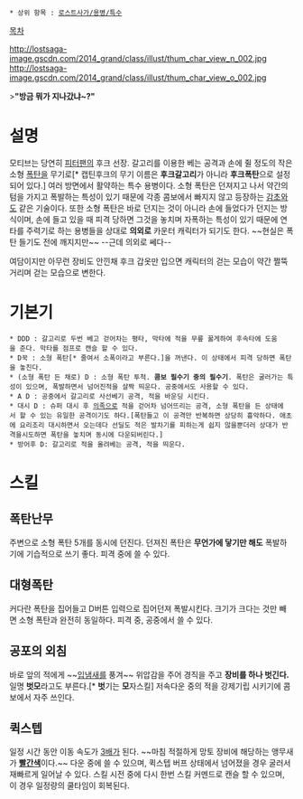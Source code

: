  * 상위 항목 : [[로스트사가/용병/특수]]

[[목차]]

http://lostsaga-image.gscdn.com/2014_grand/class/illust/thum_char_view_n_002.jpg
http://lostsaga-image.gscdn.com/2014_grand/class/illust/thum_char_view_o_002.jpg

>'''"방금 뭐가 지나갔냐~?"'''

= 설명 =
모티브는 당연히 [[피터팬]]의 후크 선장. 갈고리를 이용한 베는 공격과 손에 쥘 정도의 작은 소형 [[폭탄]]을 무기로[* 캡틴후크의 무기 이름은 '''후크갈고리'''가 아니라 '''후크폭탄'''으로 설정되어 있다.] 여러 방면에서 활약하는 특수 용병이다. 소형 폭탄은 던져지고 나서 약간의 텀을 가지고 폭발하는 특성이 있기 때문에 각종 콤보에서 빠지지 않고 등장하는 [[감초]]와도 같은 기술이다. 또한 소형 폭탄은 바로 던지는 것이 아니라 손에 들었다가 던지는 방식이며, 손에 들고 있을 때 피격 당하면 그것을 놓치며 자폭하는 특성이 있기 때문에 연타를 주력기로 하는 용병들을 상대로 '''의외로''' 카운터 캐릭터가 되기도 한다. ~~현실은 폭탄 들기도 전에 깨지지만~~ --근데 의외로 쎄다--

여담이지만 아무런 장비도 안낀채 후크 갑옷만 입으면 캐릭터의 걷는 모습이 약간 쩔뚝거리며 걷는 모습으로 변한다.
= 기본기 =
 * DDD : 갈고리로 두번 베고 걷어차는 평타, 막타에 적을 무릎 꿇게하여 후속타에 도움을 준다. 막타를 점프로 캔슬 할 수 있다.
 * D꾹 : 소형 폭탄[* 줄여서 소폭이라고 부른다.]을 꺼낸다. 이 상태에서 피격 당하면 폭탄을 놓친다.
 * (소형 폭탄 든 채로) D : 소형 폭탄 투척. '''콤보 필수기 중의 필수기'''. 폭탄은 굴러가는 특성이 있으며, 폭발하면서 넘어진적을 살짝 띄운다. 공중에서도 사용할 수 있다.
 * A D : 공중에서 갈고리로 사선베기 공격, 적을 바운딩 시킨다.
 * 대시 D : 슈퍼 대시 후 [[의족]]으로 적을 걷어차 넘어뜨리는 공격, 소형 폭탄을 든 상태에서 할 수 있는 유일한 공격이기도 하다.[폭탄들고 이 공격만 반복하면 상당히 흉악하다. 애초에 요리조리 대시하면서 오는데다 선딜도 적은 발차기를 피하는게 쉽지 않을뿐더러 상대가 반격을시도하면 폭탄을 놓치며 동시에 다운되버린다.]
 * 방어후 D: 갈고리로 적을 올려베는 공격, 적을 띄운다.

= 스킬 =
== 폭탄난무 ==
주변으로 소형 폭탄 5개를 동시에 던진다. 던져진 폭탄은 '''무언가에 닿기만 해도''' 폭발하기에 기습적으로 쓰기 좋다. 피격 중에 쓸 수 있다.

== 대형폭탄 ==
커다란 폭탄을 집어들고 D버튼 입력으로 집어던져 폭발시킨다. 크기가 크다는 것만 빼면 소형 폭탄과 완전히 동일하다. 피격 중, 공중에서 쓸 수 있다.

== 공포의 외침 ==
바로 앞의 적에게 ~~[[입냄새]]를 풍겨~~ 위압감을 주어 경직을 주고 '''장비를 하나 벗긴다.''' 일명 '''벗모'''라고도 부른다.[* '''벗'''기는 '''모'''자스킬] 저속다운 중의 적을 강제기립 시키기에 콤보에서 자주 쓰인다.

== 퀵스텝 ==
일정 시간 동안 이동 속도가 [[3배]]가 된다. ~~마침 적절하게 망토 장비에 해당하는 앵무새가 '''[[빨간색]]'''이다.~~ 다운 중에 쓸 수 있으며, 퀵스텝 버프 상태에서 넘어졌을 경우 굴러서 재빠르게 일어날 수 있다. 스킬 시전 중에 다시 한번 스킬 커멘드로 캔슬 할 수 있으며, 이 경우 일정량의 쿨타임이 회복된다.
